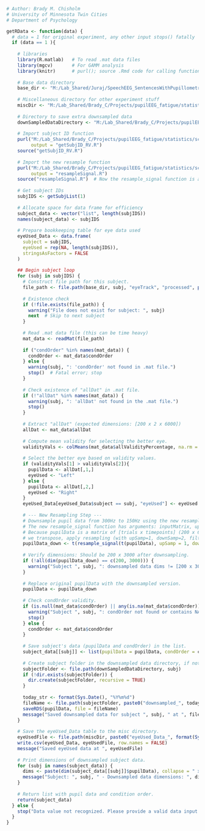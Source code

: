 ```r
# Author: Brady M. Chisholm
# University of Minnesota Twin Cities
# Department of Psychology

getRData <- function(data) {
  # data = 1 for original experiment, any other input stops() fatally 
  if (data == 1 ){
    
    # libraries
    library(R.matlab)   # To read .mat data files
    library(mgcv)       # For GAMM analysis
    library(knitr)      # purl(); source .Rmd code for calling functions   
    
    # Base data directory
    base_dir <- "M:/Lab_Shared/Juraj/SpeechEEG_SentencesWithPupillometry/data"
    
    # Miscellaneous directory for other experiment stuff 
    miscDir <- "M:/Lab_Shared/Brady_C/Projects/pupilEEG_fatigue/statistics/scripts/misc"
    
    # Directory to save extra downsampled data 
    downSampledDataDirectory <- "M:/Lab_Shared/Brady_C/Projects/pupilEEG_fatigue/statistics/scripts/downSampDat"
    
    # Import subject ID function
    purl("M:/Lab_Shared/Brady_C/Projects/pupilEEG_fatigue/statistics/scripts/codebase/getSubjID_RV.Rmd", 
         output = "getSubjID_RV.R")
    source("getSubjID_RV.R")
    
    # Import the new resample function
    purl("M:/Lab_Shared/Brady_C/Projects/pupilEEG_fatigue/statistics/scripts/codebase/resampleSignal.Rmd",
         output = "resampleSignal.R")
    source("resampleSignal.R")  # Now the resample_signal function is available
    
    # Get subject IDs 
    subjIDS <- getSubjList(1)
    
    # Allocate space for data frame for efficiency 
    subject_data <- vector("list", length(subjIDS))
    names(subject_data) <- subjIDS
    
    # Prepare bookkeeping table for eye data used 
    eyeUsed_Data <- data.frame(
      subject = subjIDS,
      eyeUsed = rep(NA, length(subjIDS)),
      stringsAsFactors = FALSE
    )
    
    ## Begin subject loop 
    for (subj in subjIDS) {
      # Construct file path for this subject.
      file_path <- file.path(base_dir, subj, "eyeTrack", "processed", paste0(subj, "_preprocPupilData.mat"))
      
      # Existence check 
      if (!file.exists(file_path)) {
        warning("File does not exist for subject: ", subj)
        next  # Skip to next subject
      }
      
      # Read .mat data file (this can be time heavy)
      mat_data <- readMat(file_path)
      
      if ("condOrder" %in% names(mat_data)) {
        condOrder <- mat_data$condOrder
      } else {
        warning(subj, ": 'condOrder' not found in .mat file.")
        stop()  # Fatal error; stop
      }
      
      # Check existence of "allDat" in .mat file.
      if (!"allDat" %in% names(mat_data)) {
        warning(subj, ": 'allDat' not found in the .mat file.")
        stop()
      }
      
      # Extract "allDat" (expected dimensions: [200 x 2 x 6000])
      allDat <- mat_data$allDat
      
      # Compute mean validity for selecting the better eye.
      validityVals <- colMeans(mat_data$allValidityPercentage, na.rm = TRUE)
      
      # Select the better eye based on validity values.
      if (validityVals[1] > validityVals[2]){
        pupilData <- allDat[,1,] 
        eyeUsed <- "Left"
      } else {
        pupilData <- allDat[,2,] 
        eyeUsed <- "Right"
      }    
      eyeUsed_Data[eyeUsed_Data$subject == subj, "eyeUsed"] <- eyeUsed
      
      # --- New Resampling Step ---
      # Downsample pupil data from 300Hz to 150Hz using the new resample_signal function.
      # The new resample_signal function has arguments: inputMatrix, upSamp, downSamp, filt, beta.
      # Because pupilData is a matrix of [trials x timepoints] (200 x 6000) and we want to resample along time,
      # we transpose, apply resampling (with upSamp=1, downSamp=2, filt=10, beta=5), then transpose back.
      pupilData_down <- t(resample_signal(t(pupilData), upSamp = 1, downSamp = 2, filt = 10, beta = 5))
      
      # Verify dimensions: Should be 200 x 3000 after downsampling.
      if (!all(dim(pupilData_down) == c(200, 3000))) {
        warning("Subject ", subj, ": downsampled data dims != [200 x 3000]")
      }
      
      # Replace original pupilData with the downsampled version.
      pupilData <- pupilData_down
      
      # Check condOrder validity.
      if (is.null(mat_data$condOrder) || any(is.na(mat_data$condOrder))) {
        warning("Subject ", subj, ": condOrder not found or contains NA/NaN values.")
        stop()
      } else {
        condOrder <- mat_data$condOrder
      }
      
      # Save subject's data (pupilData and condOrder) in the list.
      subject_data[[subj]] <- list(pupilData = pupilData, condOrder = condOrder)
      
      # Create subject folder in the downsampled data directory, if not existing.
      subjectFolder <- file.path(downSampledDataDirectory, subj)
      if (!dir.exists(subjectFolder)) {
        dir.create(subjectFolder, recursive = TRUE)
      }
      
      today_str <- format(Sys.Date(), "%Y%m%d")
      fileName <- file.path(subjectFolder, paste0("downsampled_", today_str, "_150Hz.rds"))
      saveRDS(pupilData, file = fileName)
      message("Saved downsampled data for subject ", subj, " at ", fileName)
    }
    
    # Save the eyeUsed_Data table to the misc directory.
    eyeUsedFile <- file.path(miscDir, paste0("eyeUsed_Data_", format(Sys.Date(), "%Y%m%d"), ".csv"))
    write.csv(eyeUsed_Data, eyeUsedFile, row.names = FALSE)
    message("Saved eyeUsed data at ", eyeUsedFile)
    
    # Print dimensions of downsampled subject data.
    for (subj in names(subject_data)) {
      dims <- paste(dim(subject_data[[subj]]$pupilData), collapse = " x ")
      message("Subject: ", subj, " - Downsampled data dimensions: ", dims)
    }
    
    # Return list with pupil data and condition order.
    return(subject_data)
  } else {
    stop("Data value not recognized. Please provide a valid data input.")
  }
}

```

